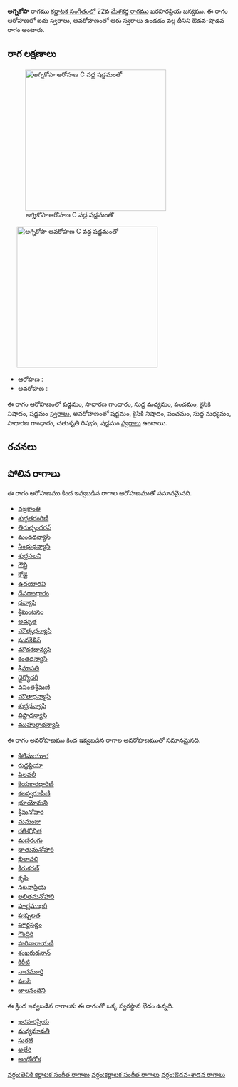 {{Infobox ragam
	| name          	= అగ్నికోపా
	| synonym	    	= 
	| mela          	= 
	| chakra        	= 
	| janaka        	= 
	| type          	= ఔడవ-శాడవ
	| arohanam      	= {{svaraC|S|G2|M1|P|N2|S'}} 
	| avarohanam    	= {{svaraC|S'|N2|P|M1|G2|R2|S}}
	| jeeva         	=
	| chhaya        	=
	| nyasa         	=
	| vishesha      	= 
	| equivalent  		= 
}}
{{కర్ణాటక సంగీత రాగాలు}}
'''అగ్నికోపా''' రాగము [[కర్ణాటక సంగీతం]]లో 22వ [[మేళకర్త రాగము]] ఖరహరప్రియ జన్యము.  ఈ రాగం ఆరోహణలో ఐదు స్వరాలు, అవరోహణంలో ఆరు స్వరాలు ఉండడం వల్ల దీనిని ఔడవ-షాడవ రాగం అంటారు.


==రాగ లక్షణాలు==
[[Image:agnikopa_ar_kb2wiki.png|thumb|right|316px|''అగ్నికోపా'' ఆరోహణ C వద్ద షడ్జమంతో]]
	[[Image:agnikopa_av_kb2wiki.png|thumb|right|316px|''అగ్నికోపా'' అవరోహణ C వద్ద షడ్జమంతో]]

* ఆరోహణ : {{svaraC|S|G2|M1|P|N2|S'}} 
* అవరోహణ : {{svaraC|S'|N2|P|M1|G2|R2|S}}

ఈ రాగం ఆరోహణంలో షడ్జమం, సాధారణ  గాంధారం, సుద్ద మధ్యమం, పంచమం, కైసికి నిషాదం, షడ్జమం [[స్వరాలు]], అవరోహణంలో షడ్జమం, కైసికి నిషాదం, పంచమం, సుద్ద మధ్యమం, సాధారణ  గాంధారం, చతుశృతి రిషభం, షడ్జమం [[స్వరాలు]] ఉంటాయి.

==రచనలు==



==పోలిన రాగాలు==
ఈ రాగం ఆరోహణము కింద ఇవ్వబడిన రాగాల ఆరోహణముతో సమానమైనది.
* [[వజ్రకాంతి]]
* [[శుద్ధతరంగిణి]]
* [[తిరుచ్చందరన్]]
* [[మందధన్యాసి]]
* [[సింధుధన్యాసి]]
* [[ శుద్ధసలవి]]
* [[గౌన్తి]]
* [[కోడై]]
* [[ఉదయారవి]]
* [[దేవగాంధారం]]
* [[ధన్యాసి]]
* [[శ్రీఘంటనం]]
* [[అమృత]]
* [[మౌత్కధన్యాసి]]
* [[ఘనకేళిన్]]
* [[మౌదకధాన్యసి]]
* [[కంతధన్యాసి]]
* [[శ్రీమాపతి]]
* [[ ధైర్యోదరీ]]
* [[వసంతశ్రీమణి]]
* [[మౌతాధన్యాసి]]
* [[శుద్ధధన్యాసి]]
* [[విప్రాధన్యాసి]]
* [[ముహుర్తాధన్యాసి]]

ఈ రాగం అవరోహణము కింద ఇవ్వబడిన రాగాల అవరోహణముతో సమానమైనది.
* [[కిటిమయూర]]
* [[రుద్రప్రియా]]
* [[పిలవలీ]]
* [[కెయకారధారిణి]]
* [[కలస్వరూపిణి]]
* [[భూయోమని]]
* [[శ్రీమనోహరి]]
* [[మమంజు]]
* [[రతిశోభిత]]
* [[మణిరంగు]]
* [[ధాతుమనోహారి]]
* [[ఖిలావలి]]
* [[కిరుకరణ్]]
* [[కృపి]]
* [[నటనాప్రియ]]
* [[లలితమనోహారి]]
* [[పూర్ణముఖరి]]
* [[పుష్పలత]]
* [[పూర్ణసద్జం]]
* [[గౌంద్గిరి]]
* [[హరినారాయణి]]
* [[శంఖరుడనాన్]]
* [[కిరీటి]]
* [[నాదమూర్తి]]
* [[పలసి]]
* [[బాలనందిని]]

ఈ క్రింద ఇవ్వబడిన రాగాలకు ఈ రాగంతో ఒక్క స్వరస్థాన భేదం ఉన్నది.
* [[ఖరహరప్రియ]]
* [[మధ్యమావతి]]
* [[సురటి]]
* [[అభేరి]]
* [[అంధోలోక]]



[[వర్గం:తెవికి కర్ణాటక సంగీత రాగాలు]]
[[వర్గం:కర్ణాటక సంగీత రాగాలు]]
[[వర్గం:ఔడవ-శాడవ రాగాలు]]